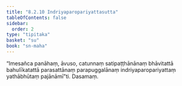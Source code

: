 ```yaml
---
title: "8.2.10 Indriyaparopariyattasutta"
tableOfContents: false
sidebar:
  order: 2
type: "tipitaka"
basket: "su"
book: "sn-maha"
---
```



<DynamicBreadcrumb />

<Division number="918" book="sn-maha" bookNo="14" page="266">

<Paragraph number="1611" book="sn-maha">
“Imesañca panāhaṃ, āvuso, catunnaṃ satipaṭṭhānānaṃ bhāvitattā bahulīkatattā parasattānaṃ parapuggalānaṃ indriyaparopariyattaṃ yathābhūtaṃ pajānāmī”ti.

</Paragraph>
</Division>

<Paragraph number="1612" type="center" book="sn-maha">
Dasamaṃ.
</Paragraph>